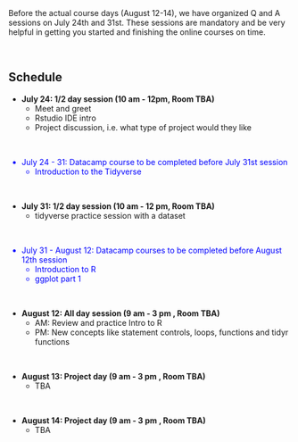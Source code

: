 <br>
<br>
<p>
Before the actual course days (August 12-14), we have organized  Q and A sessions on July 24th and 31st. These sessions are mandatory and be very helpful in getting you started and finishing the online courses on time. 

<br>
<p>


## Schedule

*  <b>July 24: 1/2 day session (10 am - 12pm, Room TBA) </b> 
    + Meet and greet 
    + Rstudio IDE intro
    + Project discussion, i.e. what type of project would they like

<br>
<font color="blue">

*  July 24 - 31: Datacamp course to be completed before July 31st session  
    + Introduction to the Tidyverse

</font>

<br>

* <b>July 31: 1/2 day session (10 am - 12 pm, Room TBA)</b>
    + tidyverse practice session with a dataset

<br>

<font color="blue">

* July 31 - August 12: Datacamp courses to be completed before August 12th session
    + Introduction to R 
    + ggplot part 1

</font>

<br>

* <b>August 12: All day session (9 am - 3 pm , Room TBA) </b>
    + AM: Review and practice Intro to R
    + PM: New concepts like statement controls, loops, functions and tidyr functions

<br>

* <b>August 13: Project day (9 am - 3 pm , Room TBA)</b>
    + TBA

<br>

* <b>August 14: Project day (9 am - 3 pm , Room TBA)</b>
    + TBA


